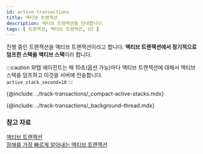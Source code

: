 ```yaml
---
id: active-transactions
title: 액티브 트랜잭션
description: 액티브 트랜잭션을 안내합니다. 
tags: [ 트랜잭션, 액티브 트랜잭션, UI ]
---
```


진행 중인 트랜잭션을 액티브 트랜잭션이라고 합니다. **액티브 트랜잭션에서 정기적으로 덤프한 스택을 액티브 스택**이라 합니다.

:::caution
와탭 에이전트는 매 10초(옵션 가능)마다 액티브 트랜잭션에 대해서 액티브 스택을 덤프하고 이것을 서버에 전송합니다.  
`active_stack_second=10`
:::

{@include: ../track-transactions/_compact-active-stacks.mdx}

{@include: ../track-transactions/_background-thread.mdx}

### 참고 자료

[액티브 트랜잭션](https://brunch.co.kr/@leedongins/152)  
[장애를 가장 빠르게 알아내는 액티브 트랜잭션](https://brunch.co.kr/@leedongins/31)
